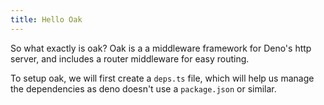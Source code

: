 ```yaml
---
title: Hello Oak
---
```


So what exactly is oak? Oak is a a middleware framework for Deno's http server, and includes a router middleware for easy routing.

To setup oak, we will first create a `deps.ts` file, which will help us manage the dependencies as deno doesn't use a `package.json` or similar.